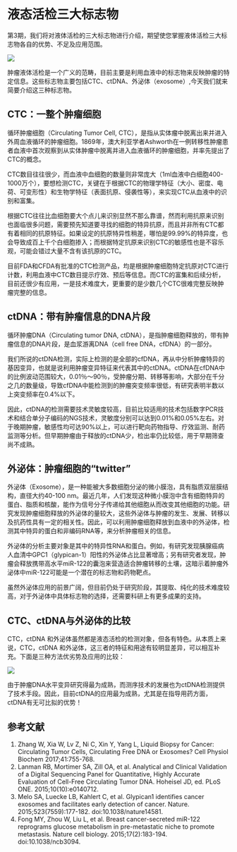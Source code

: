 # 液态活检三大标志物{#three-biomark}

第3期，我们将对液体活检的三大标志物进行介绍，期望使您掌握液体活检三大标志物各自的优势、不足及应用范围。

![](image/C3/01.png)

肿瘤液体活检是一个广义的范畴，目前主要是利用血液中的标志物来反映肿瘤的特定信息。这些标志物主要包括CTC、ctDNA、外泌体（exosome）,今天我们就来简要介绍这三种标志物。

## CTC：一整个肿瘤细胞

循环肿瘤细胞（Circulating Tumor Cell, CTC），是指从实体瘤中脱离出来并进入外周血液循环的肿瘤细胞。1869年，澳大利亚学者Ashworth在一例转移性肿瘤患者血液中首次观察到从实体肿瘤中脱离并进入血液循环的肿瘤细胞，并率先提出了CTC的概念。

CTC数目往往很少，而血液中血细胞的数量则非常庞大（1ml血液中白细胞400-1000万个），要想检测CTC，关键在于根据CTC的物理学特征（大小、密度、电荷、可变形性）和生物学特征（表面抗原、侵袭性等），来实现CTC从血液中的识别和富集。

根据CTC往往比血细胞要大个点儿来识别显然不那么靠谱，然而利用抗原来识别也面临很多问题，需要预先知道要寻找的细胞的特异抗原，而且并非所有CTC都有着相同的抗原特征。如果设定的抗原特异性稍差，哪怕是99.99%的特异度，也会导致成百上千个白细胞掺入；而根据特定抗原来识别CTC的敏感性也是不容乐观，可能会错过大量不含有该抗原的CTC。

目前FDA和CFDA有批准的CTC检测产品，均是根据肿瘤细胞特定抗原对CTC进行计数，利用血液中CTC数目提示疗效、预后等信息。而CTC的富集和后续分析，目前还很少有应用，一是技术难度大，更重要的是少数几个CTC很难完整反映肿瘤完整的信息。

## ctDNA：带有肿瘤信息的DNA片段

循环肿瘤DNA（Circulating tumor DNA, ctDNA），是指肿瘤细胞释放的，带有肿瘤信息的DNA片段，是血浆游离DNA（cell free DNA，cfDNA）的一部分。

我们所说的ctDNA检测，实际上检测的是全部的cfDNA，再从中分析肿瘤特异的基因变异，也就是说利用肿瘤变异特征来代表其中的ctDNA。ctDNA在cfDNA中的比例波动范围较大，0.01％～90％，受肿瘤分期、转移等影响，大部分在千分之几的数量级，导致cfDNA中能检测到的肿瘤突变频率很低，有研究表明半数以上突变频率在0.4%以下。

因此，ctDNA的检测需要技术灵敏度较高，目前比较适用的技术包括数字PCR技术和结合单分子编码的NGS技术，灵敏度分别可以达到0.01%和0.05%左右。对于晚期肿瘤，敏感性均可达90%以上，可以进行靶向药物指导、疗效监测、耐药监测等分析。但早期肿瘤由于释放的ctDNA少，检出率仍比较低，用于早期筛查尚不成熟。

## 外泌体：肿瘤细胞的“twitter”

外泌体（Exosome），是一种能被大多数细胞分泌的微小膜泡，具有脂质双层膜结构，直径大约40-100 nm。最近几年，人们发现这种微小膜泡中含有细胞特异的蛋白、脂质和核酸，能作为信号分子传递给其他细胞从而改变其他细胞的功能。研究发现肿瘤细胞释放的外泌体的量较大，这些外泌体与肿瘤的发生、发展、转移以及抗药性具有一定的相关性。因此，可以利用肿瘤细胞释放到血液中的外泌体，检测其中特异的蛋白和非编码RNA等，来分析肿瘤相关的信息。

外泌体的分析主要对象是其中的特异性RNA和蛋白。例如，有研究发现胰腺癌病人血清中GPC1（glypican-1）阳性的外泌体占比显著增高；另有研究者发现，肿瘤会释放携带高水平miR-122的囊泡来营造适合肿瘤转移的土壤，这暗示着肿瘤外泌体中miR-122可能是一个潜在的标志物和药物靶点。

虽然外泌体应用的前景广阔，但目前仍处于研究阶段，其提取、纯化的技术难度较高，对于外泌体中具体标志物的选择，还需要科研上有更多成果的支持。

## CTC、ctDNA与外泌体的比较

CTC，ctDNA 和外泌体虽然都是液态活检的检测对象，但各有特色。从本质上来说，CTC，ctDNA 和外泌体，这三者的特征和用途有较明显差异，可以相互补充。下面是三种方法优劣势及应用的比较：

![](image/C3/02.png)

由于肿瘤DNA水平变异研究得最为成熟，而测序技术的发展也为ctDNA检测提供了技术手段。因此，目前ctDNA的应用最为成熟，尤其是在指导用药方面，ctDNA有无可比拟的优势！

## 参考文献{#ref .unnumbered}

1. Zhang W, Xia W, Lv Z, Ni C, Xin Y, Yang L, Liquid Biopsy for Cancer: Circulating Tumor Cells, Circulating Free DNA or Exosomes? Cell Physiol Biochem 2017;41:755-768.
2. Lanman RB, Mortimer SA, Zill OA, et al. Analytical and Clinical Validation of a Digital Sequencing Panel for Quantitative, Highly Accurate Evaluation of Cell-Free Circulating Tumor DNA. Hoheisel JD, ed. PLoS ONE. 2015;10(10):e0140712.
3. Melo SA, Luecke LB, Kahlert C, et al. Glypican1 identifies cancer exosomes and facilitates early detection of cancer. Nature. 2015;523(7559):177-182. doi:10.1038/nature14581.
4. Fong MY, Zhou W, Liu L, et al. Breast cancer-secreted miR-122 reprograms glucose metabolism in pre-metastatic niche to promote metastasis. Nature cell biology. 2015;17(2):183-194. doi:10.1038/ncb3094.
